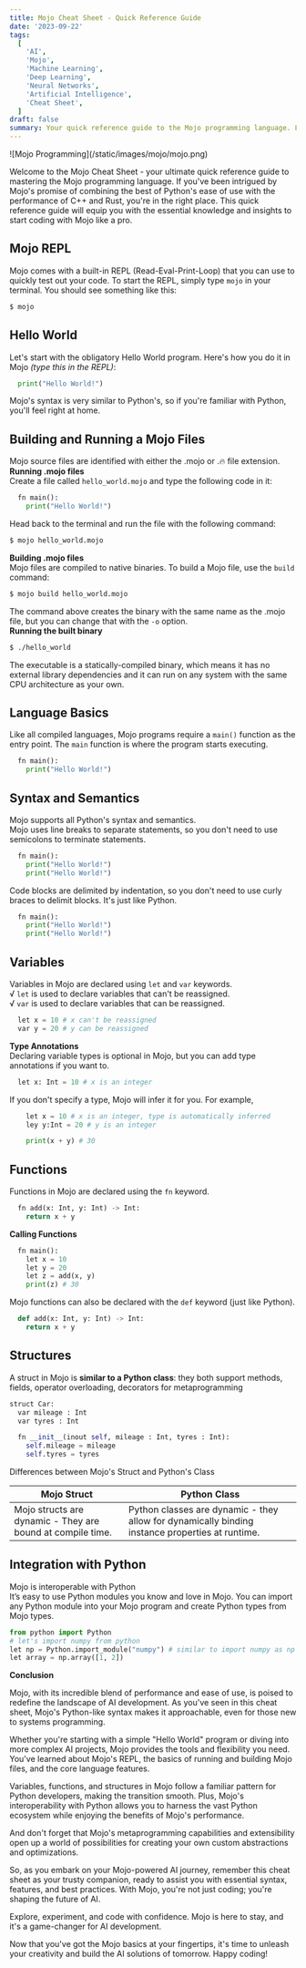 ```yaml
---
title: Mojo Cheat Sheet - Quick Reference Guide
date: '2023-09-22'
tags:
  [
    'AI',
    'Mojo',
    'Machine Learning',
    'Deep Learning',
    'Neural Networks',
    'Artificial Intelligence',
    'Cheat Sheet',
  ]
draft: false
summary: Your quick reference guide to the Mojo programming language. Learn the essential syntax, features, and best practices for AI development in Mojo.
---
```


<div style={{ textAlign: 'center' }}>![Mojo Programming](/static/images/mojo/mojo.png)</div>

Welcome to the Mojo Cheat Sheet - your ultimate quick reference guide to mastering the Mojo programming language. If you've been intrigued by Mojo's promise of combining the best of Python's ease of use with the performance of C++ and Rust, you're in the right place.
This quick reference guide will equip you with the essential knowledge and insights to start coding with Mojo like a pro.

## Mojo REPL

Mojo comes with a built-in REPL (Read-Eval-Print-Loop) that you can use to quickly test out your code. To start the REPL, simply type `mojo` in your terminal. You should see something like this:

```bash
$ mojo
```

## Hello World

Let's start with the obligatory Hello World program. Here's how you do it in Mojo _(type this in the REPL)_:

```python
  print("Hello World!")
```

Mojo's syntax is very similar to Python's, so if you're familiar with Python, you'll feel right at home.

## Building and Running a Mojo Files

Mojo source files are identified with either the .mojo or .🔥 file extension.  
**Running .mojo files**  
Create a file called `hello_world.mojo` and type the following code in it:

```python
  fn main():
    print("Hello World!")
```

Head back to the terminal and run the file with the following command:

```bash
$ mojo hello_world.mojo
```

**Building .mojo files**  
Mojo files are compiled to native binaries. To build a Mojo file, use the `build` command:

```bash
$ mojo build hello_world.mojo
```

The command above creates the binary with the same name as the .mojo file, but you can change that with the `-o` option.  
**Running the built binary**

```bash
$ ./hello_world
```

The executable is a statically-compiled binary, which means it has no external library dependencies and it can run on any system with the same CPU architecture as your own.

## Language Basics

Like all compiled languages, Mojo programs require a `main()` function as the entry point. The `main` function is where the program starts executing.

```python
  fn main():
    print("Hello World!")
```

## Syntax and Semantics

Mojo supports all Python's syntax and semantics.  
 Mojo uses line breaks to separate statements, so you don't need to use semicolons to terminate statements.

```python
  fn main():
    print("Hello World!")
    print("Hello World!")
```

Code blocks are delimited by indentation, so you don't need to use curly braces to delimit blocks. It's just like Python.

```python
  fn main():
    print("Hello World!")
    print("Hello World!")
```

## Variables

Variables in Mojo are declared using `let` and `var` keywords.  
√ `let` is used to declare variables that can't be reassigned.  
√ `var` is used to declare variables that can be reassigned.

```python
  let x = 10 # x can't be reassigned
  var y = 20 # y can be reassigned
```

**Type Annotations**  
Declaring variable types is optional in Mojo, but you can add type annotations if you want to.

```python
  let x: Int = 10 # x is an integer
```

If you don't specify a type, Mojo will infer it for you. For example,

```python
    let x = 10 # x is an integer, type is automatically inferred
    ley y:Int = 20 # y is an integer

    print(x + y) # 30
```

## Functions

Functions in Mojo are declared using the `fn` keyword.

```python
  fn add(x: Int, y: Int) -> Int:
    return x + y
```

**Calling Functions**

```python
  fn main():
    let x = 10
    let y = 20
    let z = add(x, y)
    print(z) # 30
```

Mojo functions can also be declared with the `def` keyword (just like Python).

```python
  def add(x: Int, y: Int) -> Int:
    return x + y
```

## Structures

A struct in Mojo is **similar to a Python class**: they both support methods, fields, operator overloading, decorators for metaprogramming

```python
struct Car:
  var mileage : Int
  var tyres : Int

  fn __init__(inout self, mileage : Int, tyres : Int):
    self.mileage = mileage
    self.tyres = tyres

```

Differences between Mojo's Struct and Python's Class

| Mojo Struct                                                | Python Class                                                                                    |
| ---------------------------------------------------------- | ----------------------------------------------------------------------------------------------- |
| Mojo structs are dynamic - They are bound at compile time. | Python classes are dynamic - they allow for dynamically binding instance properties at runtime. |

## Integration with Python

Mojo is interoperable with Python  
It’s easy to use Python modules you know and love in Mojo. You can import any Python module into your Mojo program and create Python types from Mojo types.

```python
from python import Python
# let's import numpy from python
let np = Python.import_module("numpy") # similar to import numpy as np
let array = np.array([1, 2])

```

**Conclusion**

Mojo, with its incredible blend of performance and ease of use, is poised to redefine the landscape of AI development. As you've seen in this cheat sheet, Mojo's Python-like syntax makes it approachable, even for those new to systems programming.

Whether you're starting with a simple "Hello World" program or diving into more complex AI projects, Mojo provides the tools and flexibility you need. You've learned about Mojo's REPL, the basics of running and building Mojo files, and the core language features.

Variables, functions, and structures in Mojo follow a familiar pattern for Python developers, making the transition smooth. Plus, Mojo's interoperability with Python allows you to harness the vast Python ecosystem while enjoying the benefits of Mojo's performance.

And don't forget that Mojo's metaprogramming capabilities and extensibility open up a world of possibilities for creating your own custom abstractions and optimizations.

So, as you embark on your Mojo-powered AI journey, remember this cheat sheet as your trusty companion, ready to assist you with essential syntax, features, and best practices. With Mojo, you're not just coding; you're shaping the future of AI.

Explore, experiment, and code with confidence. Mojo is here to stay, and it's a game-changer for AI development.

Now that you've got the Mojo basics at your fingertips, it's time to unleash your creativity and build the AI solutions of tomorrow. Happy coding!
